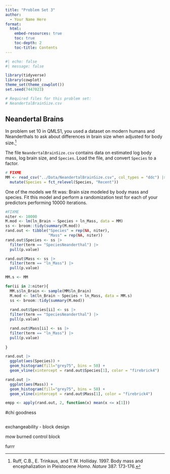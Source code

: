 ```yaml
---
title: "Problem Set 3"
author:
  - Your Name Here
format: 
  html:
    embed-resources: true
    toc: true
    toc-depth: 2
    toc-title: Contents
---
```


```r
#| echo: false
#| message: false

library(tidyverse)
library(cowplot)
theme_set(theme_cowplot())
set.seed(7447023)

# Required files for this problem set:
# NeandertalBrainSize.csv

```


## Neandertal Brains

In problem set 10 in QMLS1, you used a dataset on modern humans and Neanderthals to ask about differences in brain size when adjusted for body size.^[Ruff, C.B., E. Trinkaus, and T.W. Holliday. 1997. Body mass and encephalization in Pleistocene *Homo*. *Nature* 387: 173-176.]
  
The file `NeandertalBrainSize.csv` contains data on estimated log body mass, log brain size, and `Species`. Load the file, and convert `Species` to a factor.

```r
# FIXME
MM <- read_csv("../Data/NeandertalBrainSize.csv", col_types = "ddc") |> 
  mutate(Species = fct_relevel(Species, "Recent"))
```

One of the models we fit was: Brain size modeled by body mass and species. Fit this model and perform a randomization test for each of your predictors performing 10000 iterations. 

```r

#FIXME
niter <- 10000
M.mod <- lm(ln_Brain ~ Species + ln_Mass, data = MM)
ss <- broom::tidy(summary(M.mod))
rand.out <- tibble("Species" = rep(NA, niter),
                   "Mass" = rep(NA, niter))
rand.out$Species <- ss |> 
  filter(term == "SpeciesNeanderthal") |>
  pull(p.value)

rand.out$Mass <- ss |> 
  filter(term == "ln_Mass") |>
  pull(p.value)

MM.s <- MM

for(ii in 2:niter){
  MM.s$ln_Brain <- sample(MM$ln_Brain)
  M.mod <- lm(ln_Brain ~ Species + ln_Mass, data = MM.s)
  ss <- broom::tidy(summary(M.mod))
  
  rand.out$Species[ii] <- ss |> 
  filter(term == "SpeciesNeanderthal") |>
  pull(p.value)

  rand.out$Mass[ii] <- ss |> 
  filter(term == "ln_Mass") |>
  pull(p.value)
  
}

rand.out |>
  ggplot(aes(Species)) +
  geom_histogram(fill="grey75", bins = 50) +
  geom_vline(xintercept = rand.out$Species[1], color = "firebrick4")

rand.out |>
  ggplot(aes(Mass)) +
  geom_histogram(fill="grey75", bins = 50) +
  geom_vline(xintercept = rand.out$Mass[1], color = "firebrick4")

empp <- apply(rand.out, 2, function(x) mean(x <= x[1]))

```

#chi goodness


```r


```



exchangeability
- block design

mow burned control block 

furrr


